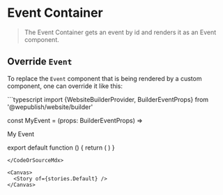 
<Meta of={stories} />

# Event Container

> The Event Container gets an event by id and renders it as an <LinkTo kind="Components/Event" story="Default">Event component</LinkTo>.

## Override `Event`

To replace the `Event` component that is being rendered by a custom component, one can override it like this:

<CodeOrSourceMdx>
```typescript
import {WebsiteBuilderProvider, BuilderEventProps} from '@wepublish/website/builder'

const MyEvent = (props: BuilderEventProps) => <div>My Event</div>

export default function () {
  return (
    <WebsiteBuilderProvider Event={MyEvent}>
      <EventContainer id="123-123-123" />
    </WebsiteBuilderProvider>
  )
}
```
</CodeOrSourceMdx>

<Canvas>
  <Story of={stories.Default} />
</Canvas>
